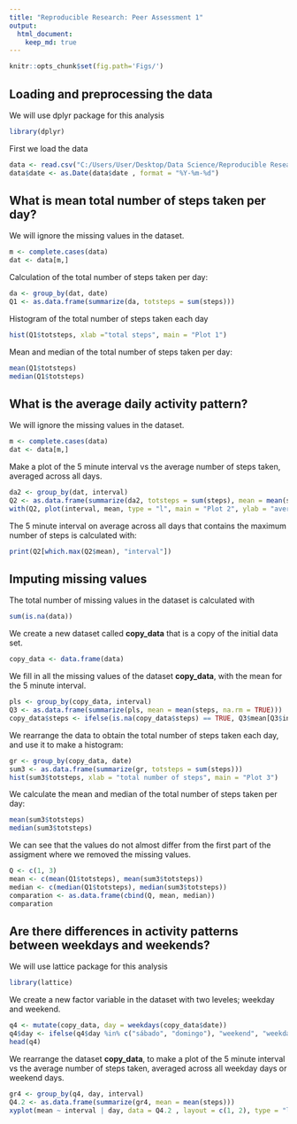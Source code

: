 ```yaml
---
title: "Reproducible Research: Peer Assessment 1"
output: 
  html_document:
    keep_md: true
---
```

```r
knitr::opts_chunk$set(fig.path='Figs/')
```

## Loading and preprocessing the data

We will use dplyr package for this analysis

```r
library(dplyr)
```

First we load the data

```r
data <- read.csv("C:/Users/User/Desktop/Data Science/Reproducible Research/Project Week 2/activity.csv")
data$date <- as.Date(data$date , format = "%Y-%m-%d")
```

## What is mean total number of steps taken per day?

We will ignore the missing values in the dataset.

```r
m <- complete.cases(data)
dat <- data[m,]
```

Calculation of the total number of steps taken per day:
```r
da <- group_by(dat, date)
Q1 <- as.data.frame(summarize(da, totsteps = sum(steps)))
```

Histogram of the total number of steps taken each day
```r
hist(Q1$totsteps, xlab ="total steps", main = "Plot 1")
```

Mean and median of the total number of steps taken per day:
```r
mean(Q1$totsteps)
median(Q1$totsteps)
```

## What is the average daily activity pattern?

We will ignore the missing values in the dataset.

```r
m <- complete.cases(data)
dat <- data[m,]
```

Make a plot of the 5 minute interval vs the average number of steps taken, averaged across all days.

```r
da2 <- group_by(dat, interval)
Q2 <- as.data.frame(summarize(da2, totsteps = sum(steps), mean = mean(steps), interval = interval))
with(Q2, plot(interval, mean, type = "l", main = "Plot 2", ylab = "average number of steps taken"))
```

The 5 minute interval on average across all days that contains the maximum number of steps is calculated with:

```r
print(Q2[which.max(Q2$mean), "interval"])
```


## Imputing missing values

The total number of missing values in the dataset is calculated with

```r
sum(is.na(data))
```

We create a new dataset called **copy_data** that is a copy of the initial data set.

```r
copy_data <- data.frame(data)
```

We fill in all the missing values of the dataset **copy_data**, with the mean for the 5 minute interval.

```r
pls <- group_by(copy_data, interval)
Q3 <- as.data.frame(summarize(pls, mean = mean(steps, na.rm = TRUE)))
copy_data$steps <- ifelse(is.na(copy_data$steps) == TRUE, Q3$mean[Q3$interval %in% copy_data$interval], copy_data$steps) 
```

We rearrange the data to obtain the total number of steps taken each day, and use it to make a histogram:

```r
gr <- group_by(copy_data, date)
sum3 <- as.data.frame(summarize(gr, totsteps = sum(steps)))
hist(sum3$totsteps, xlab = "total number of steps", main = "Plot 3")
```

We calculate the mean and median of the total number of steps taken per day:

```r
mean(sum3$totsteps)
median(sum3$totsteps)
```


We can see that the values do not almost differ from the first part of the assigment where we removed the missing values.

```r
Q <- c(1, 3)
mean <- c(mean(Q1$totsteps), mean(sum3$totsteps))
median <- c(median(Q1$totsteps), median(sum3$totsteps))
comparation <- as.data.frame(cbind(Q, mean, median))
comparation
```

## Are there differences in activity patterns between weekdays and weekends?

We will use lattice package for this analysis

```r
library(lattice)
```

We create a new factor variable in the dataset with two leveles; weekday and weekend.

```r
q4 <- mutate(copy_data, day = weekdays(copy_data$date))
q4$day <- ifelse(q4$day %in% c("sábado", "domingo"), "weekend", "weekday")
head(q4)
```

We rearrange the dataset **copy_data**, to make a plot of the 5 minute interval vs the average number of steps taken, averaged across all weekday days or weekend days.

```r
gr4 <- group_by(q4, day, interval)
Q4.2 <- as.data.frame(summarize(gr4, mean = mean(steps)))
xyplot(mean ~ interval | day, data = Q4.2 , layout = c(1, 2), type = "l", main = "Plot 4", ylab = "average number of steps taken")
```

